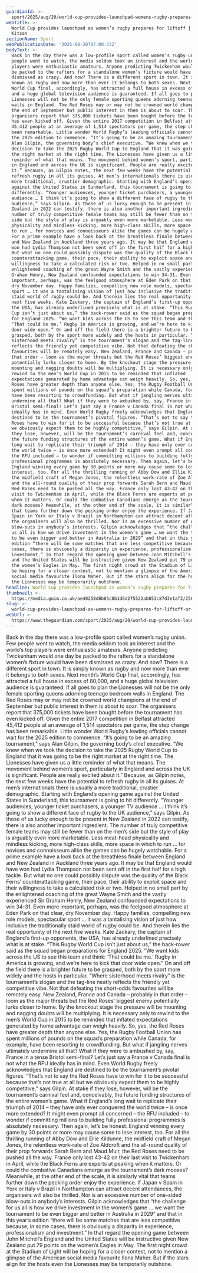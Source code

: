 ```yaml
---
guardianId: >-
  sport/2025/aug/20/world-cup-provides-launchpad-womens-rugby-prepares-spectacular-liftoff
webTitle: >-
  World Cup provides launchpad as women’s rugby prepares for liftoff | Robert
  Kitson
sectionName: Sport
webPublicationDate: '2025-08-20T07:00:33Z'
bodyText: >-
  Back in the day there was a low-profile sport called women’s rugby union. Few
  people went to watch, the media seldom took an interest and the world’s top
  players were enthusiastic amateurs. Anyone predicting Twickenham would one day
  be packed to the rafters for a standalone women’s fixture would have been
  dismissed as crazy. And now? There is a different sport in town. It is simply
  known as rugby and now more than ever it belongs to both sexes. Next month’s
  World Cup final, accordingly, has attracted a full house in excess of 80,000,
  and a huge global television audience is guaranteed. If all goes to plan the
  Lionesses will not be the only female sporting queens adorning teenage bedroom
  walls in England. The Red Roses may or may not be crowned world champions at
  the end of September but public interest in them is about to soar. The
  organisers report that 375,000 tickets have been bought before the tournament
  has even kicked off. Given the entire 2017 competition in Belfast attracted
  45,412 people at an average of 1,514 spectators per game, the step change has
  been remarkable. Little wonder World Rugby’s leading officials cannot wait for
  the 2025 edition to commence. “It’s going to be an amazing tournament,” says
  Alan Gilpin, the governing body’s chief executive. “We knew when we took the
  decision to take the 2025 Rugby World Cup to England that it was going to be
  the right market at the right time. The Lionesses have given us a little
  reminder of what that means. The movement behind women’s sport, particularly
  in England and across the UK is significant. People are really excited about
  it.” Because, as Gilpin notes, the next few weeks have the potential to
  refresh rugby in all its guises. At men’s internationals there is usually a
  more traditional, crustier demographic. Starting with England’s opening game
  against the United States in Sunderland, this tournament is going to hit
  differently. “Younger audiences, younger ticket purchasers, a younger TV
  audience … I think it’s going to show a different face of rugby to the UK
  audience,” says Gilpin. As those of us lucky enough to be present in New
  Zealand in 2022 can testify, there is also another important ingredient. The
  number of truly competitive female teams may still be fewer than on the men’s
  side but the style of play is arguably even more marketable. Less meat-head
  physicality and mindless kicking, more high-class skills, more space in which
  to run … for novices and connoisseurs alike the games can be hugely watchable.
  For a prime example have a look back at the breathless finale between England
  and New Zealand in Auckland three years ago. It may be that England would have
  won had Lydia Thompson not been sent off in the first half for a high tackle.
  But what no one could possibly dispute was the quality of the Black Ferns’
  counterattacking game, their pace, their ability to exploit space and their
  willingness to take a calculated risk or two. Helped in no small part by the
  enlightened coaching of the great Wayne Smith and the vastly experienced Sir
  Graham Henry, New Zealand confounded expectations to win 34-31. Even more
  important, perhaps, was the feelgood atmosphere at Eden Park on that clear,
  dry November day. Happy families, compelling new role models, spectacular
  sport … it was a tantalising vision of just how inclusive the traditionally
  staid world of rugby could be. And therein lies the real opportunity of the
  next five weeks. Kate Zackary, the captain of England’s first-up opponents,
  the USA, has already underlined precisely what is at stake. “This Rugby World
  Cup isn’t just about us,” the back-rower said as the squad began preparations
  for England 2025. “We want kids across the US to see this team and think:
  ‘That could be me.’ Rugby in America is growing, and we’re here to kick that
  door wide open.” On and off the field there is a brighter future to be
  grasped, both by the sport more widely and the hosts in particular. “Where
  sisterhood meets rivalry” is the tournament’s slogan and the tag-line neatly
  reflects the friendly yet competitive vibe. Not that defeating the short-odds
  favourites will be remotely easy. New Zealand, France and Canada – probably in
  that order – loom as the major threats but the Red Roses’ biggest enemy
  potentially lurks closer to home. By the knockout stage the pressure will be
  mounting and nagging doubts will be multiplying. It is necessary only to
  rewind to the men’s World Cup in 2015 to be reminded that inflated
  expectations generated by home advantage can weigh heavily. So, yes, the Red
  Roses have greater depth than anyone else. Yes, the Rugby Football Union has
  spent millions of pounds on the squad’s preparation while Canada, for example,
  have been resorting to crowdfunding. But what if jangling nerves ultimately
  undermine all that? What if they were to ambushed by, say, France in a tense
  Bristol semi-final? Let’s just say a France v Canada final is not what the RFU
  ideally has in mind. Even World Rugby freely acknowledges that England are
  destined to be the tournament’s pivotal figures. “That’s not to say the Red
  Roses have to win for it to be successful because that’s not true at all but
  we obviously expect them to be highly competitive,” says Gilpin. At stake if
  they lose, however, will be the tournament’s carnival feel and, conceivably,
  the future funding structures of the entire women’s game. What if England’s
  long wait to replicate their triumph of 2014 – they have only ever conquered
  the world twice – is once more extended? It might even prompt all concerned –
  the RFU included – to wonder if committing millions to building fully
  professional programmes is absolutely necessary. Then again, let’s be honest.
  England winning every game by 30 points or more may cause some to lose
  interest, too. For all the thrilling running of Abby Dow and Ellie Kildunne,
  the midfield craft of Megan Jones, the relentless work-rate of Zoe Aldcroft
  and the all-round quality of their prop forwards Sarah Bern and Maud Muir, the
  Red Roses need to be pushed all the way. France only lost 43-42 on their last
  visit to Twickenham in April, while the Black Ferns are experts at peaking
  when it matters. Or could the combative Canadians emerge as the tournament’s
  dark mooses? Meanwhile, at the other end of the scale, it is similarly vital
  that teams further down the pecking order enjoy the experience. If Japan v
  Spain in York or Italy v Brazil in Northampton can attract decent attendances,
  the organisers will also be thrilled. Nor is an excessive number of one-sided
  blow-outs in anybody’s interests. Gilpin acknowledges that “the challenge for
  us all is how we drive investment in the women’s game … we want the tournament
  to be even bigger and better in Australia in 2029” and that in this year’s
  edition “there will be some matches that are less competitive because, in some
  cases, there is obviously a disparity in experience, professionalism and
  investment.” In that regard the opening game between John Mitchell’s England
  and the United States will be instructive given New Zealand put 79 points on
  the women’s Eagles in May. The first night crowd at the Stadium of Light will
  be hoping for a closer contest, not to mention a glimpse of the American
  social media favourite Ilona Maher. But if the stars align for the hosts even
  the Lionesses may be temporarily outshone.
headline: World Cup provides launchpad as women’s rugby prepares for liftoff
thumbnail: >-
  https://media.guim.co.uk/ae40258d8b85c8b1d6d275522ab853c87d3e1af2/250_0_5160_4128/500.jpg
slug: >-
  world-cup-provides-launchpad-as-womens-rugby-prepares-for-liftoff-or-robert-kitson
webUrl: >-
  https://www.theguardian.com/sport/2025/aug/20/world-cup-provides-launchpad-womens-rugby-prepares-spectacular-liftoff
---
```

Back in the day there was a low-profile sport called women’s rugby union. Few people went to watch, the media seldom took an interest and the world’s top players were enthusiastic amateurs. Anyone predicting Twickenham would one day be packed to the rafters for a standalone women’s fixture would have been dismissed as crazy. And now? There is a different sport in town. It is simply known as rugby and now more than ever it belongs to both sexes. Next month’s World Cup final, accordingly, has attracted a full house in excess of 80,000, and a huge global television audience is guaranteed. If all goes to plan the Lionesses will not be the only female sporting queens adorning teenage bedroom walls in England. The Red Roses may or may not be crowned world champions at the end of September but public interest in them is about to soar. The organisers report that 375,000 tickets have been bought before the tournament has even kicked off. Given the entire 2017 competition in Belfast attracted 45,412 people at an average of 1,514 spectators per game, the step change has been remarkable. Little wonder World Rugby’s leading officials cannot wait for the 2025 edition to commence. “It’s going to be an amazing tournament,” says Alan Gilpin, the governing body’s chief executive. “We knew when we took the decision to take the 2025 Rugby World Cup to England that it was going to be the right market at the right time. The Lionesses have given us a little reminder of what that means. The movement behind women’s sport, particularly in England and across the UK is significant. People are really excited about it.” Because, as Gilpin notes, the next few weeks have the potential to refresh rugby in all its guises. At men’s internationals there is usually a more traditional, crustier demographic. Starting with England’s opening game against the United States in Sunderland, this tournament is going to hit differently. “Younger audiences, younger ticket purchasers, a younger TV audience … I think it’s going to show a different face of rugby to the UK audience,” says Gilpin. As those of us lucky enough to be present in New Zealand in 2022 can testify, there is also another important ingredient. The number of truly competitive female teams may still be fewer than on the men’s side but the style of play is arguably even more marketable. Less meat-head physicality and mindless kicking, more high-class skills, more space in which to run … for novices and connoisseurs alike the games can be hugely watchable. For a prime example have a look back at the breathless finale between England and New Zealand in Auckland three years ago. It may be that England would have won had Lydia Thompson not been sent off in the first half for a high tackle. But what no one could possibly dispute was the quality of the Black Ferns’ counterattacking game, their pace, their ability to exploit space and their willingness to take a calculated risk or two. Helped in no small part by the enlightened coaching of the great Wayne Smith and the vastly experienced Sir Graham Henry, New Zealand confounded expectations to win 34-31. Even more important, perhaps, was the feelgood atmosphere at Eden Park on that clear, dry November day. Happy families, compelling new role models, spectacular sport … it was a tantalising vision of just how inclusive the traditionally staid world of rugby could be. And therein lies the real opportunity of the next five weeks. Kate Zackary, the captain of England’s first-up opponents, the USA, has already underlined precisely what is at stake. “This Rugby World Cup isn’t just about us,” the back-rower said as the squad began preparations for England 2025. “We want kids across the US to see this team and think: ‘That could be me.’ Rugby in America is growing, and we’re here to kick that door wide open.” On and off the field there is a brighter future to be grasped, both by the sport more widely and the hosts in particular. “Where sisterhood meets rivalry” is the tournament’s slogan and the tag-line neatly reflects the friendly yet competitive vibe. Not that defeating the short-odds favourites will be remotely easy. New Zealand, France and Canada – probably in that order – loom as the major threats but the Red Roses’ biggest enemy potentially lurks closer to home. By the knockout stage the pressure will be mounting and nagging doubts will be multiplying. It is necessary only to rewind to the men’s World Cup in 2015 to be reminded that inflated expectations generated by home advantage can weigh heavily. So, yes, the Red Roses have greater depth than anyone else. Yes, the Rugby Football Union has spent millions of pounds on the squad’s preparation while Canada, for example, have been resorting to crowdfunding. But what if jangling nerves ultimately undermine all that? What if they were to ambushed by, say, France in a tense Bristol semi-final? Let’s just say a France v Canada final is not what the RFU ideally has in mind. Even World Rugby freely acknowledges that England are destined to be the tournament’s pivotal figures. “That’s not to say the Red Roses have to win for it to be successful because that’s not true at all but we obviously expect them to be highly competitive,” says Gilpin. At stake if they lose, however, will be the tournament’s carnival feel and, conceivably, the future funding structures of the entire women’s game. What if England’s long wait to replicate their triumph of 2014 – they have only ever conquered the world twice – is once more extended? It might even prompt all concerned – the RFU included – to wonder if committing millions to building fully professional programmes is absolutely necessary. Then again, let’s be honest. England winning every game by 30 points or more may cause some to lose interest, too. For all the thrilling running of Abby Dow and Ellie Kildunne, the midfield craft of Megan Jones, the relentless work-rate of Zoe Aldcroft and the all-round quality of their prop forwards Sarah Bern and Maud Muir, the Red Roses need to be pushed all the way. France only lost 43-42 on their last visit to Twickenham in April, while the Black Ferns are experts at peaking when it matters. Or could the combative Canadians emerge as the tournament’s dark mooses? Meanwhile, at the other end of the scale, it is similarly vital that teams further down the pecking order enjoy the experience. If Japan v Spain in York or Italy v Brazil in Northampton can attract decent attendances, the organisers will also be thrilled. Nor is an excessive number of one-sided blow-outs in anybody’s interests. Gilpin acknowledges that “the challenge for us all is how we drive investment in the women’s game … we want the tournament to be even bigger and better in Australia in 2029” and that in this year’s edition “there will be some matches that are less competitive because, in some cases, there is obviously a disparity in experience, professionalism and investment.” In that regard the opening game between John Mitchell’s England and the United States will be instructive given New Zealand put 79 points on the women’s Eagles in May. The first night crowd at the Stadium of Light will be hoping for a closer contest, not to mention a glimpse of the American social media favourite Ilona Maher. But if the stars align for the hosts even the Lionesses may be temporarily outshone.
